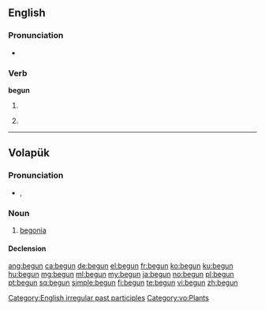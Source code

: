==English==

===Pronunciation===
* {{audio|en-us-begun.ogg|Audio (US)}}

===Verb===
'''begun'''

# {{past participle of|[[begin]]}}
# {{obsolete}} {{simple past of|begin}} {{defdate|17th-20th c.}}

[[Category:English irregular past participles]]

----

==Volapük==

===Pronunciation===
* {{IPA|[beˈgun]|lang=vo}}, {{SAMPA|[be"gun]}}

===Noun===
{{vo-noun}}

# [[begonia]]

====Declension====
{{vo-decl-noun}}

[[Category:vo:Plants]]

[[ang:begun]]
[[ca:begun]]
[[de:begun]]
[[el:begun]]
[[fr:begun]]
[[ko:begun]]
[[ku:begun]]
[[hu:begun]]
[[mg:begun]]
[[ml:begun]]
[[my:begun]]
[[ja:begun]]
[[no:begun]]
[[pl:begun]]
[[pt:begun]]
[[sq:begun]]
[[simple:begun]]
[[fi:begun]]
[[te:begun]]
[[vi:begun]]
[[zh:begun]]